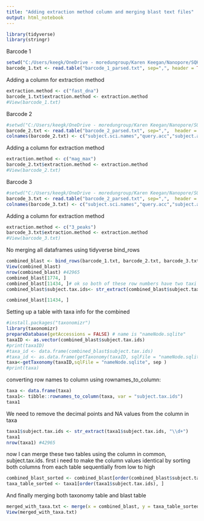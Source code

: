```yaml
---
title: "Adding extraction method column and merging blast text files"
output: html_notebook
---
```


```r
library(tidyverse)
library(stringr)
```

Barcode 1

```r
setwd("C:/Users/keegk/OneDrive - moredungroup/Karen Keegan/Nanopore/SQKRBK004/Extraction_experiment_run_22.2.23")   
barcode_1.txt <- read.table("barcode_1_parsed.txt", sep=",", header = TRUE)

```

Adding a column for extraction method

```r
extraction.method <- c("fast_dna")
barcode_1.txt$extraction.method <- extraction.method
#View(barcode_1.txt)
```

Barcode 2

```r
#setwd("C:/Users/keegk/OneDrive - moredungroup/Karen Keegan/Nanopore/SQKRBK004/Extraction_experiment_run_22.2.23")   
barcode_2.txt <- read.table("barcode_2_parsed.txt", sep=",",  header = FALSE)
colnames(barcode_2.txt) <- c("subject.sci.names","query.acc","subject.acc","percent.identity","alignment.length","mismatches","gap.opens","q.start","q.end","s.start","s.end","evalue","bit.score","subject.tax.ids")

```

Adding a column for extraction method
```r
extraction.method <- c("mag_max")
barcode_2.txt$extraction.method <- extraction.method
#View(barcode_2.txt)
```

Barcode 3

```r
#setwd("C:/Users/keegk/OneDrive - moredungroup/Karen Keegan/Nanopore/SQKRBK004/Extraction_experiment_run_22.2.23")   
barcode_3.txt <- read.table("barcode_2_parsed.txt", sep=",",  header = FALSE)
colnames(barcode_3.txt) <- c("subject.sci.names","query.acc","subject.acc","percent.identity","alignment.length","mismatches","gap.opens","q.start","q.end","s.start","s.end","evalue","bit.score","subject.tax.ids")

```

Adding a column for extraction method
```r
extraction.method <- c("3_peaks")
barcode_3.txt$extraction.method <- extraction.method
#View(barcode_3.txt)
```


No merging all dataframes using tidyverse bind_rows

```r
combined_blast <- bind_rows(barcode_1.txt, barcode_2.txt, barcode_3.txt)
View(combined_blast)
nrow(combined_blast) #42965
combined_blast[1774, ]
combined_blast[11434, ]# ok so both of these row numbers have two taxi ids assigned to them. This must be an inherent error in ncbi assignment giving the same species multiple tax ids? to correct this, maybe i use str_split to just take the first entry?
combined_blast$subject.tax.ids<- str_extract(combined_blast$subject.tax.ids, "\\d+") # the "\\d+" is a regex (regular expression) that means: \d a shorthand character class, which matches all numbers; it is the same as [0-9] and + is plus one or more of the expression. If i had this in brackets "(\\d+))" it would return all numeric values present but without the brackets, just returns one value

combined_blast[11434, ]
```

Setting up a table with taxa info for the combined

```r
#install.packages("taxonomizr")
library(taxonomizr)
prepareDatabase(getAccessions = FALSE) # name is "nameNode.sqlite"
taxaID <- as.vector(combined_blast$subject.tax.ids)
#print(taxaID)
#taxa_id <- data.frame(combined_blast$subject.tax.ids)
#taxa_id <- as.data.frame(getTaxonomy(taxaID, sqlFile = "nameNode.sqlite",  desiredTaxa = c("superkingdom", "phylum", "class", "order", "family", "genus", "species")))
taxa<-getTaxonomy(taxaID,sqlFile = "nameNode.sqlite", sep )
#print(taxa)

```

 converting row names to column using rownames_to_column:
```r
taxa <- data.frame(taxa)
taxa1<- tibble::rownames_to_column(taxa, var = "subject.tax.ids")
taxa1
```

We need to remove the decimal points and NA values from the column in taxa

```r
taxa1$subject.tax.ids <- str_extract(taxa1$subject.tax.ids, "\\d+")
taxa1
nrow(taxa1) #42965
```

now I can merge these two tables using the column in common, subject.tax.ids. first i need to make the column values identical by sorting both columns from each table sequentially from low to high
```r

combined_blast_sorted <- combined_blast[order(combined_blast$subject.tax.ids), ]
taxa_table_sorted <- taxa1[order(taxa1$subject.tax.ids), ]

```

And finally merging both taxonomy table and blast table
```r
merged_with_taxa.txt <- merge(x = combined_blast, y = taxa_table_sorted, by = "subject.tax.ids")
View(merged_with_taxa.txt)
```
